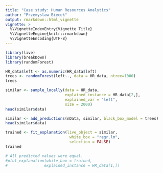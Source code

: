 ```yaml
---
title: "Case study: Human Resources Analytics"
author: "Przemyslaw Biecek"
output: rmarkdown::html_vignette
vignette: >
  %\VignetteIndexEntry{Vignette Title}
  %\VignetteEngine{knitr::rmarkdown}
  %\VignetteEncoding{UTF-8}
---
```


```r
library(live)
library(breakDown)
library(randomForest)

HR_data$left <- as.numeric(HR_data$left)
trees <- randomForest(left~., data = HR_data, ntree=1000)
trees

similar <- sample_locally(data = HR_data,
                          explained_instance = HR_data[2,],
                          explained_var = "left", 
                          size = 2000)
head(similar$data)

similar <- add_predictions(nData, similar, black_box_model = trees)
head(similar$data)

trained <- fit_explanation(live_object = similar, 
                            white_box = "regr.lm", 
                            selection = FALSE)
trained

# All predicted values were equal.
#plot_explanation(white_box = trained,
#                explained_instance = HR_data[1,])
```
